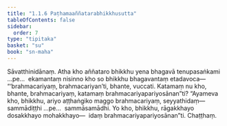 ```yaml
---
title: "1.1.6 Paṭhamaaññatarabhikkhusutta"
tableOfContents: false
sidebar:
  order: 7
type: "tipitaka"
basket: "su"
book: "sn-maha"
---
```



<DynamicBreadcrumb />

<Division number="6" book="sn-maha">

<Paragraph number="33" book="sn-maha">
Sāvatthinidānaṃ. Atha kho aññataro bhikkhu yena bhagavā tenupasaṅkami …pe…  ekamantaṃ nisinno kho so bhikkhu bhagavantaṃ etadavoca—  “‘brahmacariyaṃ, brahmacariyan’ti, bhante, vuccati. Katamaṃ nu kho, bhante, brahmacariyaṃ, katamaṃ brahmacariyapariyosānan”ti?
</Paragraph>

<Paragraph number="34" book="sn-maha">
“Ayameva kho, bhikkhu, ariyo aṭṭhaṅgiko maggo brahmacariyaṃ, seyyathidaṃ—  sammādiṭṭhi …pe…  sammāsamādhi. Yo kho, bhikkhu, rāgakkhayo dosakkhayo mohakkhayo—  idaṃ brahmacariyapariyosānan”ti.

</Paragraph>
</Division>

<Paragraph number="35" type="center" book="sn-maha">
Chaṭṭhaṃ.
</Paragraph>